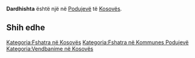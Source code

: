 {{Fshat në 
 | Emri                = Dardhishta
 | EmriAlt                = 
 | NAME_SHORT_FORM=      
 | NAME_GENERIC=      
 | NAME_SORT_NAME_RO=      DARDHISHTA
 | FULL_NAME_RO = Dardhishta
 | FULL_NAME_ND_RO=Dardhishta
 | SORT_NAME_RG=DARDHISHTA
 | FULL_NAME_RG=Dardhishta
 | FULL_NAME_ND_RG=Dardhishta
 | SRP_NAME_SHORT_FORM=      
 | SRP_NAME_GENERIC=      
 | SRP_NAME_SORT_NAME_RO=      
 | SRP_FULL_NAME_RO = 
 | SRP_FULL_NAME_ND_RO=
 | SRP_SORT_NAME_RG=
 | SRP_FULL_NAME_RG=
 | SRP_FULL_NAME_ND_RG=
 | Emri (Rasa dhanore) = 
 | Figura              = 
 | Shteti              = Kosovo
 | Komuna              = Podujevë
 | Kodi postar         = 
 | Sipërfaqja          = 

 | Popullsia           = 

 | Regj. i popullsisë  = 
 | Dend. e popullsisë  = 
 | Faqja zyrtare       = 
 <!--- Koordinatat ----> 
 | Gjerësia            = 42.811163
 | Gjatësia            = 21.196539
 | Lartësia            = 
}}
'''Dardhishta''' është një [[]] në [[Podujevë]] të [[Kosovës]].

<!-- == Gjeografia == -->
<!-- == Historia == -->
<!-- == Demografia == -->
== Shih edhe ==
{{Komuna Podujevë}}
{{Kosovo-Administrata-Cung}}

[[Kategoria:Fshatra në Kosovës]]
[[Kategoria:Fshatra në Kommunes Podujevë]]
[[Kategoria:Vendbanime në Kosovës]]